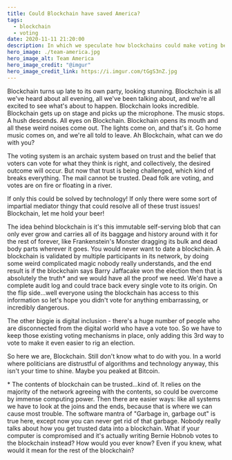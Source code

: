 ```yaml
---
title: Could Blockchain have saved America?
tags:
  - blockchain
  - voting
date: 2020-11-11 21:20:00
description: In which we speculate how blockchains could make voting better and more secure, but end up bashing blockchain again anyway.
hero_image: ./team-america.jpg
hero_image_alt: Team America
hero_image_credit: "@imgur"
hero_image_credit_link: https://i.imgur.com/tGgS3nZ.jpg
---
```


Blockchain turns up late to its own party, looking stunning. Blockchain is all we've heard about all evening, all we've been talking about, and we're all excited to see what's about to happen. Blockchain looks incredible. Blockchain gets up on stage and picks up the microphone. The music stops. A hush descends. All eyes on Blockchain.
Blockchain opens its mouth and all these weird noises come out. The lights come on, and that's it. Go home music comes on, and we're all told to leave. Ah Blockchain, what can we do with you?

The voting system is an archaic system based on trust and the belief that voters can vote for what they think is right, and collectively, the desired outcome will occur.
But now that trust is being challenged, which kind of breaks everything. The mail cannot be trusted. Dead folk are voting, and votes are on fire or floating in a river.

If only this could be solved by technology! If only there were some sort of impartial mediator thingy that could resolve all of these trust issues! Blockchain, let me hold your beer!

The idea behind blockchain is it's this immutable self-serving blob that can only ever grow and carries all of its baggage and history around with it for the rest of forever, like Frankenstein's Monster dragging its bulk and dead body parts wherever it goes. You would never want to date a blockchain. A blockchain is validated by multiple participants in its network, by doing some weird complicated magic nobody really understands, and the end result is if the blockchain says Barry Jaffacake won the election then that is absolutely the truth\* and we would have all the proof we need. We'd have a complete audit log and could trace back every single vote to its origin. On the flip side...well everyone using the blockchain has access to this information so let's hope you didn't vote for anything embarrassing, or incredibly dangerous.

The other biggie is digital inclusion - there's a huge number of people who are disconnected from the digital world who have a vote too. So we have to keep those existing voting mechanisms in place, only adding this 3rd way to vote to make it even easier to rig an election.

So here we are, Blockchain. Still don't know what to do with you. In a world where politicians are distrustful of algorithms and technology anyway, this isn't your time to shine. Maybe you peaked at Bitcoin.

\* The contents of blockchain can be trusted...kind of. It relies on the majority of the network agreeing with the contents, so could be overcome by immense computing power. Then there are easier ways: like all systems we have to look at the joins and the ends, because that is where we can cause most trouble. The software mantra of "Garbage in, garbage out" is true here, except now you can never get rid of that garbage. Nobody really talks about how you get trusted data into a blockchain. What if your computer is compromised and it's actually writing Bernie Hobnob votes to the blockchain instead? How would you ever know? Even if you knew, what would it mean for the rest of the blockchain?
